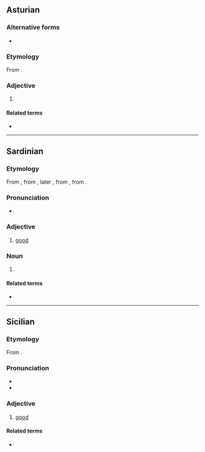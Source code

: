 ==Asturian==

===Alternative forms===
* {{l|ast|buenu}}

===Etymology===
From {{der|ast|la|bonus}}.

===Adjective===
{{ast-adj|bon}}

# {{l|en|good}} {{gloss|acting in the interest of good; ethical good intentions}}

====Related terms====
* {{l|ast|bondá}}

----

==Sardinian==

===Etymology===
From {{inh|sc|la|bonus}}, from {{inh|sc|itc-ola|duenos}}, later {{m|itc-ola|duonus}}, from {{inh|sc|itc-pro|*dwenos}}, from {{der|sc|ine-pro|*dew-||to show favor, revere}}.

===Pronunciation===
* {{IPA|sc|/bonu/}}

===Adjective===
{{it-adj|bon|u|a|os|as}}

# [[good]]

===Noun===
{{sc-noun|m|~}}

# {{l|en|goodness}}

====Related terms====
* {{l|sc|bene}}

----

==Sicilian==

===Etymology===
From {{inh|scn|la|bonus}}.

===Pronunciation===
* {{IPA|scn|/ˈbɔ.nu/}}
* {{hyphenation|scn|bò|nu}}

===Adjective===
{{scn-adj|bon|u|a|i}}

# [[good]]

====Related terms====
* {{l|scn|beni}}